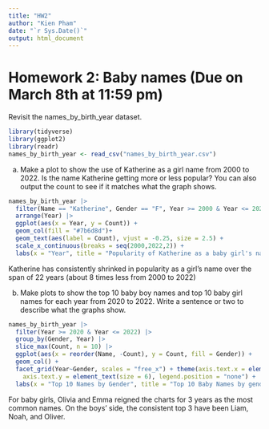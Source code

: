 ---
title: "HW2"
author: "Kien Pham"
date: "`r Sys.Date()`"
output: html_document
---
#  Homework 2: Baby names (Due on March 8th at 11:59 pm)

Revisit the names_by_birth_year dataset.
```{r}
library(tidyverse)
library(ggplot2) 
library(readr)
names_by_birth_year <- read_csv("names_by_birth_year.csv")

```

a. Make a plot to show the use of Katherine as a girl name from 2000 to 2022. Is the name Katherine getting more or less popular? You can also output the count to see if it matches what the graph shows. 

```{r}
names_by_birth_year |>
  filter(Name == "Katherine", Gender == "F", Year >= 2000 & Year <= 2022) |>
  arrange(Year) |>
  ggplot(aes(x = Year, y = Count)) +
  geom_col(fill = "#7b6d8d")+
  geom_text(aes(label = Count), vjust = -0.25, size = 2.5) +
  scale_x_continuous(breaks = seq(2000,2022,2)) +
  labs(x = "Year", title = "Popularity of Katherine as a baby girl's name from 2000-2022")
```

Katherine has consistently shrinked in popularity as a girl's name over the span of 22 years (about 8 times less from 2000 to 2022)

b. Make plots to show the top 10 baby boy names and top 10 baby girl names for each year from 2020 to 2022. Write a sentence or two to describe what the graphs show. 
```{r}
names_by_birth_year |>
  filter(Year >= 2020 & Year <= 2022) |>
  group_by(Gender, Year) |>
  slice_max(Count, n = 10) |>
  ggplot(aes(x = reorder(Name, -Count), y = Count, fill = Gender)) +
  geom_col() +
  facet_grid(Year~Gender, scales = "free_x") + theme(axis.text.x = element_text(size = 4),
    axis.text.y = element_text(size = 6), legend.position = "none") + 
  labs(x = "Top 10 Names by Gender", title = "Top 10 Baby Names by gender from 2020-2022")
```

For baby girls, Olivia and Emma reigned the charts for 3 years as the most common names. On the boys' side, the consistent top 3 have been Liam, Noah, and Oliver.
